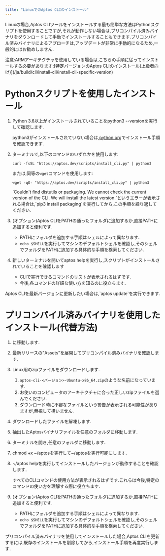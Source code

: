 ```yaml
---
title: "LinuxでのAptos CLIのインストール"
---
```









Linuxの場合,Aptos CLIツールをインストールする最も簡単な方法はPythonスクリプトを使用することですが,それが動作しない場合は,プリコンパイル済みバイナリをダウンロードして手動でインストールすることもできます.プリコンパイル済みバイナリによるアプローチは,アップデートが非常に手動的になるため,一般的にはお勧めしません.

<Aside type="caution">
  注意:ARMアーキテクチャを使用している場合は,こちらの手順に従ってインストールする必要があります:[特定バージョンのAptos CLIのインストール(上級者向け)](/ja/build/cli/install-cli/install-cli-specific-version)
</Aside>

# Pythonスクリプトを使用したインストール



<Steps>

1. Python 3.6以上がインストールされていることをpython3 --versionを実行して確認します.

   python3がインストールされていない場合は,[python.org](http://python.org)でインストール手順を確認できます.

2. ターミナルで,以下のコマンドのいずれかを使用します:

   ```shellscript filename="Terminal"
   curl -fsSL "https://aptos.dev/scripts/install_cli.py" | python3
   ```

   または,同等の`wget`コマンドを使用します:

   ```shellscript filename="Terminal"
   wget -qO- "https://aptos.dev/scripts/install_cli.py" | python3
   ```

   <Aside type="caution">
     `Couldn't find distutils or packaging. We cannot check the current version of the CLI. We will install the latest version.`というエラーが表示される場合は,`pip3 install packaging`を実行してから,この手順を繰り返してください.
   </Aside>

3. (オプション)Aptos CLIをPATHの通ったフォルダに追加するか,直接PATHに追加すると便利です.

   - PATHにフォルダを追加する手順はシェルによって異なります.
   - `echo $SHELL`を実行してマシンのデフォルトシェルを確認し,そのシェルでフォルダをPATHに追加する具体的な手順を検索してください.

4. 新しいターミナルを開いてaptos helpを実行し,スクリプトがインストールされていることを確認します

   - CLIで実行できるコマンドのリストが表示されるはずです.
   - 今後,各コマンドの詳細な使い方を知るのに役立ちます.

</Steps>



<Aside type="note" emoji="ℹ️">
  Aptos CLIを最新バージョンに更新したい場合は,`aptos update`を実行できます.
</Aside>

# プリコンパイル済みバイナリを使用したインストール(代替方法)



<Steps>

1. に移動します.

2. 最新リリースの&quot;Assets&quot;を展開してプリコンパイル済みバイナリを確認します.

3. Linux用のzipファイルをダウンロードします.

   1. `aptos-cli-<バージョン>-Ubuntu-x86_64.zip`のような名前になっています.
   2. お使いのコンピュータのアーキテクチャに合った正しいzipファイルを選んでください.
   3. ダウンロード時に不審なファイルという警告が表示される可能性がありますが,無視して構いません.

4. ダウンロードしたファイルを解凍します.

5. 抽出したAptosバイナリファイルを任意のフォルダに移動します.

6. ターミナルを開き,任意のフォルダに移動します.

7. chmod +x ~/aptosを実行して~/aptosを実行可能にします.

8. ~/aptos helpを実行してインストールしたバージョンが動作することを確認します.

   すべてのCLIコマンドの使用方法が表示されるはずです.これらは今後,特定のコマンドの使い方を理解する際に役立ちます.

9. (オプション)Aptos CLIをPATHの通ったフォルダに追加するか,直接PATHに追加すると便利です.

   - PATHにフォルダを追加する手順はシェルによって異なります.
   - `echo $SHELL`を実行してマシンのデフォルトシェルを確認し,そのシェルでフォルダをPATHに追加する具体的な手順を検索してください.

</Steps>



<Aside type="note" emoji="ℹ️">
  プリコンパイル済みバイナリを使用してインストールした場合,Aptos CLIを更新するには,既存のインストールを削除してから,インストール手順を再度実行します.
</Aside>
